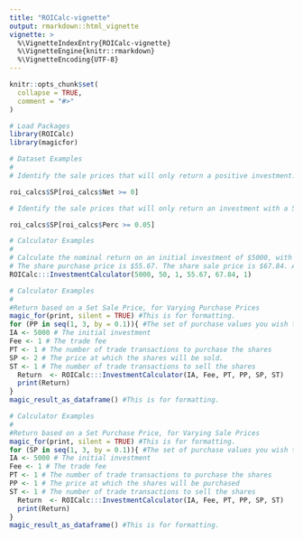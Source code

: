 ```yaml
---
title: "ROICalc-vignette"
output: rmarkdown::html_vignette
vignette: >
  %\VignetteIndexEntry{ROICalc-vignette}
  %\VignetteEngine{knitr::rmarkdown}
  %\VignetteEncoding{UTF-8}
---
```


```r
knitr::opts_chunk$set(
  collapse = TRUE,
  comment = "#>"
)
```

```r
# Load Packages
library(ROICalc)
library(magicfor)
```


```r
# Dataset Examples
#
# Identify the sale prices that will only return a positive investment.

roi_calcs$SP[roi_calcs$Net >= 0]

# Identify the sale prices that will only return an investment with a 5% or greater return.

roi_calcs$SP[roi_calcs$Perc >= 0.05]

```

```r
# Calculator Examples
#
# Calculate the nominal return on an initial investment of $5000, with a trading fee of $50. All of the shares will be purchased in 1 transaction.
# The share purchase price is $55.67. The share sale price is $67.84. All of the shares will be sold in 1 transaction.
ROICalc:::InvestmentCalculator(5000, 50, 1, 55.67, 67.84, 1)
```

```r
# Calculator Examples
#
#Return based on a Set Sale Price, for Varying Purchase Prices
magic_for(print, silent = TRUE) #This is for formatting.
for (PP in seq(1, 3, by = 0.1)){ #The set of purchase values you wish to evaluate at what interval (whole dollars = 1, ten cents = 0.1, single cents = 0.01)
IA <- 5000 # The initial investment
Fee <- 1 # The trade fee
PT <- 1 # The number of trade transactions to purchase the shares
SP <- 2 # The price at which the shares will be sold.
ST <- 1 # The number of trade transactions to sell the shares
  Return  <- ROICalc:::InvestmentCalculator(IA, Fee, PT, PP, SP, ST)
  print(Return)
}
magic_result_as_dataframe() #This is for formatting.
```

```r
# Calculator Examples
#
#Return based on a Set Purchase Price, for Varying Sale Prices
magic_for(print, silent = TRUE) #This is for formatting.
for (SP in seq(1, 3, by = 0.1)){ #The set of purchase values you wish to evaluate at what interval (whole dollars = 1, ten cents = 0.1, single cents = 0.01)
IA <- 5000 # The initial investment
Fee <- 1 # The trade fee
PT <- 1 # The number of trade transactions to purchase the shares
PP <- 1 # The price at which the shares will be purchased
ST <- 1 # The number of trade transactions to sell the shares
  Return  <- ROICalc:::InvestmentCalculator(IA, Fee, PT, PP, SP, ST)
  print(Return)
}
magic_result_as_dataframe() #This is for formatting.
```
